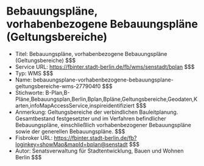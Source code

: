 # Bebauungspläne, vorhabenbezogene Bebauungspläne (Geltungsbereiche)
- Titel: Bebauungspläne, vorhabenbezogene Bebauungspläne (Geltungsbereiche) $$$
- Service URL: https://fbinter.stadt-berlin.de/fb/wms/senstadt/bplan $$$
- Typ: WMS $$$
- Name: bebauungsplane-vorhabenbezogene-bebauungsplane-geltungsbereiche-wms-277904f0 $$$
- Stichworte: B-Plan,B-Pläne,Bebauungsplan,Berlin,Bplan,Bpläne,Geltungsbereiche,Geodaten,Karten,infoMapAccessService,inspireidentifiziert $$$
- Anmerkung: Geltungsbereiche der verbindlichen Bauleitplanung. Gesamtbestand festgesetzter und im Verfahren befindlicher Bebauungspläne, einschließlich vorhabenbezogener Bebauungspläne sowie der generellen Bebauungspläne. $$$
- Fisbroker URL: https://fbinter.stadt-berlin.de/fb?loginkey=showMap&mapId=bplan@senstadt $$$
- Autor: Senatsverwaltung für Stadtentwicklung, Bauen und Wohnen Berlin $$$
